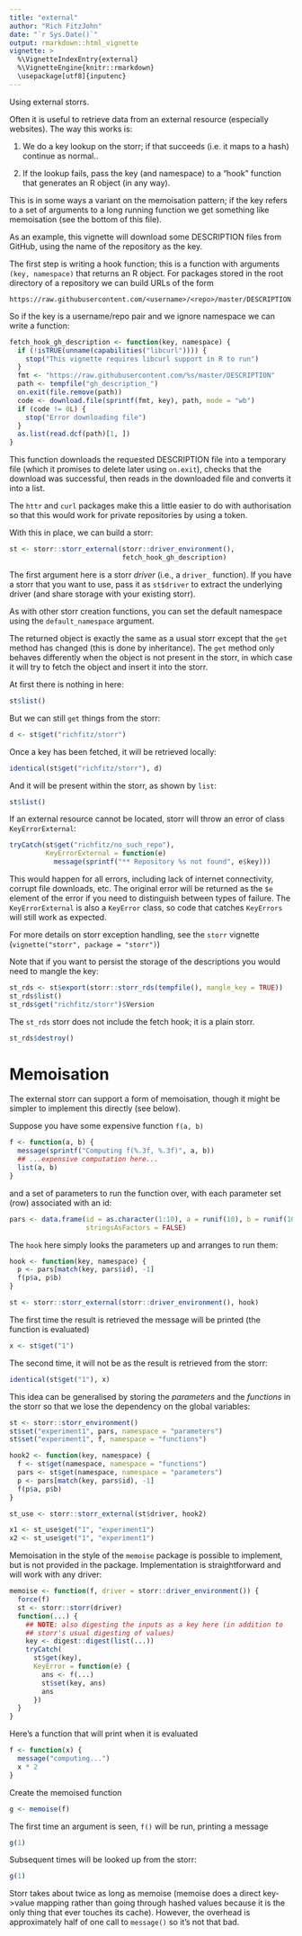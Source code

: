 ```yaml
---
title: "external"
author: "Rich FitzJohn"
date: "`r Sys.Date()`"
output: rmarkdown::html_vignette
vignette: >
  %\VignetteIndexEntry{external}
  %\VignetteEngine{knitr::rmarkdown}
  \usepackage[utf8]{inputenc}
---
```


Using external storrs.

Often it is useful to retrieve data from an external resource
(especially websites).  The way this works is:

1. We do a key lookup on the storr; if that succeeds (i.e. it maps
to a hash) continue as normal..

2. If the lookup fails, pass the key (and namespace) to a "hook"
function that generates an R object (in any way).

This is in some ways a variant on the memoisation pattern; if the
key refers to a set of arguments to a long running function we get
something like memoisation (see the bottom of this file).

As an example, this vignette will download some DESCRIPTION files
from GitHub, using the name of the repository as the key.

The first step is writing a hook function; this is a function with
arguments `(key, namespace)` that returns an R object.  For
packages stored in the root directory of a repository we can build
URLs of the form

```
https://raw.githubusercontent.com/<username>/<repo>/master/DESCRIPTION
```

So if the key is a username/repo pair and we ignore namespace we
can write a function:
``` r
fetch_hook_gh_description <- function(key, namespace) {
  if (!isTRUE(unname(capabilities("libcurl")))) {
    stop("This vignette requires libcurl support in R to run")
  }
  fmt <- "https://raw.githubusercontent.com/%s/master/DESCRIPTION"
  path <- tempfile("gh_description_")
  on.exit(file.remove(path))
  code <- download.file(sprintf(fmt, key), path, mode = "wb")
  if (code != 0L) {
    stop("Error downloading file")
  }
  as.list(read.dcf(path)[1, ])
}
```

This function downloads the requested DESCRIPTION file into a
temporary file (which it promises to delete later using `on.exit`),
checks that the download was successful, then reads in the
downloaded file and converts it into a list.

The `httr` and `curl` packages make this a little easier to do with
authorisation so that this would work for private repositories by
using a token.

With this in place, we can build a storr:
``` r
st <- storr::storr_external(storr::driver_environment(),
                            fetch_hook_gh_description)
```

The first argument here is a storr *driver* (i.e., a `driver_`
function).  If you have a storr that you want to use, pass it as
`st$driver` to extract the underlying driver (and share storage
with your existing storr).

As with other storr creation functions, you can set the default
namespace using the `default_namespace` argument.

The returned object is exactly the same as a usual storr except
that the `get` method has changed (this is done by inheritance).
The `get` method only behaves differently when the object is not
present in the storr, in which case it will try to fetch the object
and insert it into the storr.

At first there is nothing in here:
``` r
st$list()
```

But we can still `get` things from the storr:
``` r
d <- st$get("richfitz/storr")
```

Once a key has been fetched, it will be retrieved locally:
``` r
identical(st$get("richfitz/storr"), d)
```

And it will be present within the storr, as shown by `list`:
``` r
st$list()
```

If an external resource cannot be located, storr will throw an
error of class `KeyErrorExternal`:
``` r
tryCatch(st$get("richfitz/no_such_repo"),
         KeyErrorExternal = function(e)
           message(sprintf("** Repository %s not found", e$key)))
```

This would happen for all errors, including lack of internet
connectivity, corrupt file downloads, etc.  The original error will
be returned as the `$e` element of the error if you need to
distinguish between types of failure.  The `KeyErrorExternal` is
also a `KeyError` class, so code that catches `KeyErrors` will
still work as expected.

For more details on storr exception handling, see the `storr`
vignette (`vignette("storr", package = "storr")`)

Note that if you want to persist the storage of the descriptions
you would need to mangle the key:
``` r
st_rds <- st$export(storr::storr_rds(tempfile(), mangle_key = TRUE))
st_rds$list()
st_rds$get("richfitz/storr")$Version
```

The `st_rds` storr does not include the fetch hook; it is a plain storr.

``` r
st_rds$destroy()
```

# Memoisation

The external storr can support a form of memoisation, though it
might be simpler to implement this directly (see below).

Suppose you have some expensive function `f(a, b)`
``` r
f <- function(a, b) {
  message(sprintf("Computing f(%.3f, %.3f)", a, b))
  ## ...expensive computation here...
  list(a, b)
}
```

and a set of parameters to run the function over, with each
parameter set (row) associated with an id:
``` r
pars <- data.frame(id = as.character(1:10), a = runif(10), b = runif(10),
                   stringsAsFactors = FALSE)
```

The `hook` here simply looks the parameters up and arranges to run them:
``` r
hook <- function(key, namespace) {
  p <- pars[match(key, pars$id), -1]
  f(p$a, p$b)
}

st <- storr::storr_external(storr::driver_environment(), hook)
```

The first time the result is retrieved the message will be printed
(the function is evaluated)
``` r
x <- st$get("1")
```

The second time, it will not be as the result is retrieved from the
storr:
``` r
identical(st$get("1"), x)
```

This idea can be generalised by storing the *parameters* and the
*functions* in the storr so that we lose the dependency on the
global variables:
``` r
st <- storr::storr_environment()
st$set("experiment1", pars, namespace = "parameters")
st$set("experiment1", f, namespace = "functions")

hook2 <- function(key, namespace) {
  f <- st$get(namespace, namespace = "functions")
  pars <- st$get(namespace, namespace = "parameters")
  p <- pars[match(key, pars$id), -1]
  f(p$a, p$b)
}

st_use <- storr::storr_external(st$driver, hook2)

x1 <- st_use$get("1", "experiment1")
x2 <- st_use$get("1", "experiment1")
```

Memoisation in the style of the `memoise` package is possible to
implement, but is not provided in the package.  Implementation is
straightforward and will work with any driver:
``` r
memoise <- function(f, driver = storr::driver_environment()) {
  force(f)
  st <- storr::storr(driver)
  function(...) {
    ## NOTE: also digesting the inputs as a key here (in addition to
    ## storr's usual digesting of values)
    key <- digest::digest(list(...))
    tryCatch(
      st$get(key),
      KeyError = function(e) {
        ans <- f(...)
        st$set(key, ans)
        ans
      })
  }
}
```

Here's a function that will print when it is evaluated
``` r
f <- function(x) {
  message("computing...")
  x * 2
}
```

Create the memoised function
``` r
g <- memoise(f)
```

The first time an argument is seen, `f()` will be run, printing a message
``` r
g(1)
```

Subsequent times will be looked up from the storr:
``` r
g(1)
```

Storr takes about twice as long as memoise (memoise does a direct
key->value mapping rather than going through hashed values because
it is the only thing that ever touches its cache).  However, the
overhead is approximately half of one call to `message()` so it's
not that bad.
